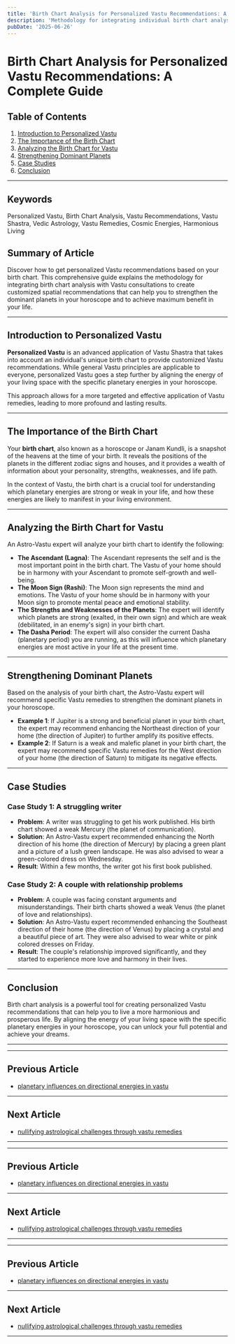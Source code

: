 ```yaml
---
title: 'Birth Chart Analysis for Personalized Vastu Recommendations: A Complete Guide'
description: 'Methodology for integrating individual birth chart analysis with Vastu consultations to create customized spatial recommendations, examining how dominant planets in a persons horoscope can be strengthened through directional emphasis in their living or working space for maximum benefit.'
pubDate: '2025-06-26'
---
```


# Birth Chart Analysis for Personalized Vastu Recommendations: A Complete Guide

## Table of Contents
1. [Introduction to Personalized Vastu](#introduction-to-personalized-vastu)
2. [The Importance of the Birth Chart](#the-importance-of-the-birth-chart)
3. [Analyzing the Birth Chart for Vastu](#analyzing-the-birth-chart-for-vastu)
4. [Strengthening Dominant Planets](#strengthening-dominant-planets)
5. [Case Studies](#case-studies)
6. [Conclusion](#conclusion)

---

## Keywords
Personalized Vastu, Birth Chart Analysis, Vastu Recommendations, Vastu Shastra, Vedic Astrology, Vastu Remedies, Cosmic Energies, Harmonious Living

## Summary of Article
Discover how to get personalized Vastu recommendations based on your birth chart. This comprehensive guide explains the methodology for integrating birth chart analysis with Vastu consultations to create customized spatial recommendations that can help you to strengthen the dominant planets in your horoscope and to achieve maximum benefit in your life.

---

## Introduction to Personalized Vastu

**Personalized Vastu** is an advanced application of Vastu Shastra that takes into account an individual's unique birth chart to provide customized Vastu recommendations. While general Vastu principles are applicable to everyone, personalized Vastu goes a step further by aligning the energy of your living space with the specific planetary energies in your horoscope.

This approach allows for a more targeted and effective application of Vastu remedies, leading to more profound and lasting results.

---

## The Importance of the Birth Chart

Your **birth chart**, also known as a horoscope or Janam Kundli, is a snapshot of the heavens at the time of your birth. It reveals the positions of the planets in the different zodiac signs and houses, and it provides a wealth of information about your personality, strengths, weaknesses, and life path.

In the context of Vastu, the birth chart is a crucial tool for understanding which planetary energies are strong or weak in your life, and how these energies are likely to manifest in your living environment.

---

## Analyzing the Birth Chart for Vastu

An Astro-Vastu expert will analyze your birth chart to identify the following:

- **The Ascendant (Lagna)**: The Ascendant represents the self and is the most important point in the birth chart. The Vastu of your home should be in harmony with your Ascendant to promote self-growth and well-being.
- **The Moon Sign (Rashi)**: The Moon sign represents the mind and emotions. The Vastu of your home should be in harmony with your Moon sign to promote mental peace and emotional stability.
- **The Strengths and Weaknesses of the Planets**: The expert will identify which planets are strong (exalted, in their own sign) and which are weak (debilitated, in an enemy's sign) in your birth chart.
- **The Dasha Period**: The expert will also consider the current Dasha (planetary period) you are running, as this will influence which planetary energies are most active in your life at the present time.

---

## Strengthening Dominant Planets

Based on the analysis of your birth chart, the Astro-Vastu expert will recommend specific Vastu remedies to strengthen the dominant planets in your horoscope.

- **Example 1**: If Jupiter is a strong and beneficial planet in your birth chart, the expert may recommend enhancing the Northeast direction of your home (the direction of Jupiter) to further amplify its positive effects.
- **Example 2**: If Saturn is a weak and malefic planet in your birth chart, the expert may recommend specific Vastu remedies for the West direction of your home (the direction of Saturn) to mitigate its negative effects.

---

## Case Studies

### Case Study 1: A struggling writer

- **Problem**: A writer was struggling to get his work published. His birth chart showed a weak Mercury (the planet of communication).
- **Solution**: An Astro-Vastu expert recommended enhancing the North direction of his home (the direction of Mercury) by placing a green plant and a picture of a lush green landscape. He was also advised to wear a green-colored dress on Wednesday.
- **Result**: Within a few months, the writer got his first book published.

### Case Study 2: A couple with relationship problems

- **Problem**: A couple was facing constant arguments and misunderstandings. Their birth charts showed a weak Venus (the planet of love and relationships).
- **Solution**: An Astro-Vastu expert recommended enhancing the Southeast direction of their home (the direction of Venus) by placing a crystal and a beautiful piece of art. They were also advised to wear white or pink colored dresses on Friday.
- **Result**: The couple's relationship improved significantly, and they started to experience more love and harmony in their lives.

---

## Conclusion

Birth chart analysis is a powerful tool for creating personalized Vastu recommendations that can help you to live a more harmonious and prosperous life. By aligning the energy of your living space with the specific planetary energies in your horoscope, you can unlock your full potential and achieve your dreams.

---
---

## Previous Article
- [planetary influences on directional energies in vastu](200802_planetary_influences_on_directional_energies_in_vastu.mdx)

---

## Next Article
- [nullifying astrological challenges through vastu remedies](200804_nullifying_astrological_challenges_through_vastu_remedies.mdx)

---
---

## Previous Article
- [planetary influences on directional energies in vastu](200802_planetary_influences_on_directional_energies_in_vastu.mdx)

---

## Next Article
- [nullifying astrological challenges through vastu remedies](200804_nullifying_astrological_challenges_through_vastu_remedies.mdx)

---
---

## Previous Article
- [planetary influences on directional energies in vastu](200802_planetary_influences_on_directional_energies_in_vastu.mdx)

---

## Next Article
- [nullifying astrological challenges through vastu remedies](200804_nullifying_astrological_challenges_through_vastu_remedies.mdx)

---
